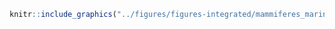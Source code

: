 <!-- #### Mammifères marins - Phoque commun {-} -->


<!-- -------------------------------------------------- -->

```r
knitr::include_graphics("../figures/figures-integrated/mammiferes_marins-harbor_seal.png")
```

<br>
